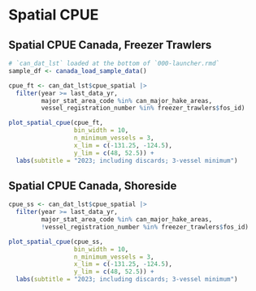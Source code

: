 # Spatial CPUE

## Spatial CPUE Canada, Freezer Trawlers
```r

# `can_dat_lst` loaded at the bottom of `000-launcher.rmd`
sample_df <- canada_load_sample_data()

cpue_ft <- can_dat_lst$cpue_spatial |> 
  filter(year >= last_data_yr,
         major_stat_area_code %in% can_major_hake_areas,
         vessel_registration_number %in% freezer_trawlers$fos_id)

plot_spatial_cpue(cpue_ft,
                  bin_width = 10,
                  n_minimum_vessels = 3,
                  x_lim = c(-131.25, -124.5),
                  y_lim = c(48, 52.5)) +
  labs(subtitle = "2023; including discards; 3-vessel minimum")
```

## Spatial CPUE Canada, Shoreside
```r

cpue_ss <- can_dat_lst$cpue_spatial |> 
  filter(year >= last_data_yr,
         major_stat_area_code %in% can_major_hake_areas,
         !vessel_registration_number %in% freezer_trawlers$fos_id)

plot_spatial_cpue(cpue_ss,
                  bin_width = 10,
                  n_minimum_vessels = 3,
                  x_lim = c(-131.25, -124.5),
                  y_lim = c(48, 52.5)) +
  labs(subtitle = "2023; including discards; 3-vessel minimum")
```

<!-- ## Spatial CPUE U.S. Washington -->
<!-- ```{r spatial-catch-washington, out.width = "60%", out.height = "95%"} -->

<!-- # `can_dat_lst` loaded at the bottom of `000-launcher.rmd` -->
<!-- cpue_ft <- can_dat_lst$cpue_spatial |>  -->
<!--   filter(year >= last_data_yr, -->
<!--          major_stat_area_code %in% can_major_hake_areas, -->
<!--          vessel_registration_number %in% freezer_trawlers$fos_id) -->

<!-- plot_spatial_cpue(cpue_ft, -->
<!--                   bin_width = 10, -->
<!--                   n_minimum_vessels = 3, -->
<!--                   crs_utm = 32610, -->
<!--                   x_lim = c(-126.5, -123), -->
<!--                   y_lim = c(46, 48.5)) + -->
<!--   labs(subtitle = "2023; including discards; 3-vessel minimum") -->
<!-- ``` -->

<!-- ## Spatial CPUE U.S. Oregon -->
<!-- ```{r spatial-catch-oregon, out.width = "60%", out.height = "95%"} -->

<!-- plot_spatial_cpue(cpue_ft, -->
<!--                   bin_width = 10, -->
<!--                   n_minimum_vessels = 3, -->
<!--                   crs_utm = 32610, -->
<!--                   x_lim = c(-126.5, -122), -->
<!--                   y_lim = c(41.5, 46.5)) + -->
<!--   labs(subtitle = "2023; including discards; 3-vessel minimum") -->
<!-- ``` -->

<!-- ## Spatial CPUE U.S. California -->
<!-- ```{r spatial-catch-california, out.width = "60%", out.height = "95%"} -->

<!-- plot_spatial_cpue(cpue_ft, -->
<!--                   bin_width = 10, -->
<!--                   n_minimum_vessels = 3, -->
<!--                   crs_utm = 32611, -->
<!--                   x_lim = c(-126.5, -116), -->
<!--                   y_lim = c(31.5, 42.5)) + -->
<!--   labs(subtitle = "2023; including discards; 3-vessel minimum") -->
<!-- ``` -->

<!-- ## Spatial CPUE West Coast -->
<!-- ```{r spatial-catch-west-coast, out.width = "60%", out.height = "95%"} -->

<!-- plot_spatial_cpue(cpue_ft, -->
<!--                   bin_width = 10, -->
<!--                   n_minimum_vessels = 3, -->
<!--                   crs_utm = 32611, -->
<!--                   x_lim = c(-131.5, -110), -->
<!--                   y_lim = c(31.5, 52.5)) + -->
<!--   labs(subtitle = "2023; including discards; 3-vessel minimum") -->
<!-- ``` -->
